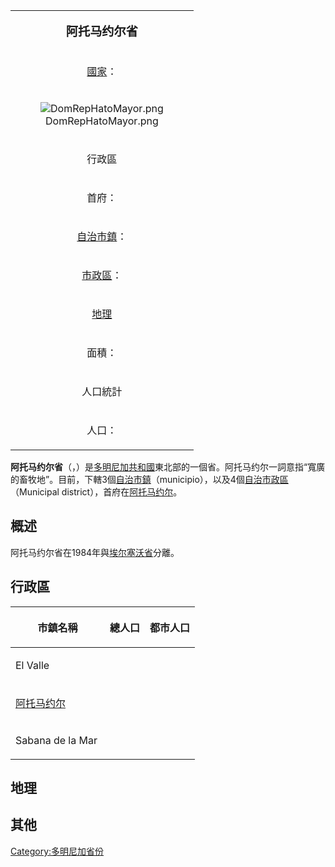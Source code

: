 {| class="infobox bordered" align=right cellpadding=4 cellspacing=0 width=275 style="clear:right; margin: 0 0 1em 1em; background: #f9f9f9; font-size: 95%;"
|-
|colspan=2 align=center bgcolor="#BFDFFF"|<big>'''阿托马约尔省'''</big>
|-
|[[國家|國家]]：|| [[多明尼加共和國|多明尼加共和國]]
|-
! colspan="3" | [[File:DomRepHatoMayor.png|center]]
|-
!colspan=2 align=center bgcolor="#BFDFFF"|行政區
|-
|首府：||[[阿托马约尔|阿托马约尔]]
|-
|[[自治市鎮|自治市鎮]]：||3個 
|-
|[[市轄區|市政區]]：||4個
|-
!colspan=2 align=center bgcolor="#BFDFFF"|[[地理|地理]]
|-
|面積：||1329.29 km² 
|-
!colspan=2 align=center bgcolor="#BFDFFF"|人口統計
|-
|人口：||185,105人（2008年統計）
|}

'''阿托马约尔省'''（{{lang-es|Provincia de Hato Mayor}}，{{IPA-es|ˈato maˈʝoɾ}}）是[[多明尼加共和國|多明尼加共和國]]東北部的一個省。阿托马约尔一詞意指“寬廣的畜牧地”。目前，下轄3個[[自治市鎮|自治市鎮]]（municipio），以及4個[[市轄區|自治市政區]]（Municipal district），首府在[[阿托马约尔|阿托马约尔]]。

==概述==
阿托马约尔省在1984年與[[埃尔塞沃省|埃尔塞沃省]]分離。

==行政區==
{| class="wikitable sortable" style="text-align:right; font-size:95%;"
!width="135px"| 市鎮名稱
! 總人口  !! 都市人口 
|-
|align="left"| El Valle 
| {{nts|25986}} || {{nts|17598}}    
|-
|align="left"| [[阿托马约尔|阿托马约尔]]
| {{nts|98017}} || {{nts|85984}} 
|-
|align="left"| Sabana de la Mar
| {{nts|61102}} || {{nts|57980}}       
|}

==地理==

==其他==

[[Category:多明尼加省份|Category:多明尼加省份]]
{{多明尼加共和國各省}}